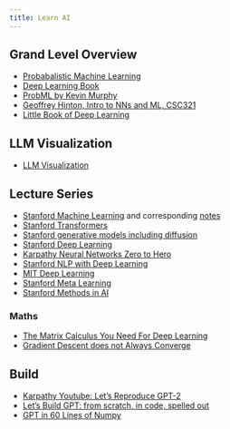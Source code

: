 ```yaml
---
title: Learn AI
---
```


## Grand Level Overview

- [Probabalistic Machine Learning](https://probml.github.io/pml-book/book1.html)
- [Deep Learning Book](https://www.deeplearningbook.org/)
- [ProbML by Kevin Murphy](https://probml.github.io/pml-book/)
- [Geoffrey Hinton, Intro to NNs and ML, CSC321](https://www.dropbox.com/scl/fi/7bzpik2hhblb431cnfe9a/hintonlecturesmerged.pdf?rlkey=r0kht5s1byqswslrt125dkope&dl=0)
- [Little Book of Deep Learning](https://fleuret.org/public/lbdl.pdf)

## LLM Visualization

- [LLM Visualization](https://bbycroft.net/llm)

## Lecture Series

- [Stanford Machine Learning](https://www.youtube.com/playlist?list=PLoROMvodv4rNyWOpJg_Yh4NSqI4Z4vOYy) and corresponding [notes](https://cs229.stanford.edu/main_notes.pdf)
- [Stanford Transformers](https://www.youtube.com/playlist?list=PLoROMvodv4rNiJRchCzutFw5ItR_Z27CM)
- [Stanford generative models including diffusion](https://www.youtube.com/playlist?list=PLoROMvodv4rPOWA-omMM6STXaWW4FvJT8)
- [Stanford Deep Learning](https://www.youtube.com/playlist?list=PLoROMvodv4rOABXSygHTsbvUz4G_YQhOb)
- [Karpathy Neural Networks Zero to Hero](https://www.youtube.com/playlist?list=PLAqhIrjkxbuWI23v9cThsA9GvCAUhRvKZ)
- [Stanford NLP with Deep Learning](https://www.youtube.com/playlist?list=PLoROMvodv4rMFqRtEuo6SGjY4XbRIVRd4)
- [MIT Deep Learning](https://www.youtube.com/playlist?list=PLTZ1bhP8GBuTCqeY19TxhHyrwFiot42_U)
- [Stanford Meta Learning](https://www.youtube.com/playlist?list=PLoROMvodv4rNjRoawgt72BBNwL2V7doGI)
- [Stanford Methods in AI](https://www.youtube.com/playlist?list=PLoROMvodv4rO1NB9TD4iUZ3qghGEGtqNX)

### Maths

- [The Matrix Calculus You Need For Deep Learning](https://explained.ai/matrix-calculus/)
- [Gradient Descent does not Always Converge](https://twitter.com/gabrielpeyre/status/1750760482028519635)

## Build

- [Karpathy Youtube: Let's Reproduce GPT-2](https://youtu.be/l8pRSuU81PU?si=8MKrSuP8iIoVzQAV)
- [Let's Build GPT: from scratch, in code, spelled out](https://www.youtube.com/watch?v=kCc8FmEb1nY)
- [GPT in 60 Lines of Numpy](https://jaykmody.com/blog/gpt-from-scratch/)




